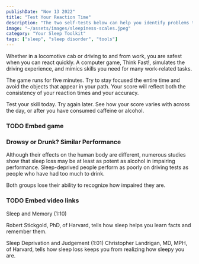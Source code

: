 ```yaml
---
publishDate: "Nov 13 2022"
title: "Test Your Reaction Time"
description: "The two self-tests below can help you identify problems to discuss with your doctor."
image: "~/assets/images/sleepiness-scales.jpeg"
category: "Your Sleep Toolkit"
tags: ["sleep", "sleep disorder", "tools"]
---
```


Whether in a locomotive cab or driving to and from work, you are safest when you can react quickly. A computer game, Think Fast!, simulates the driving experience, and mimics skills you need for many work-related tasks.

The game runs for five minutes. Try to stay focused the entire time and avoid the objects that appear in your path. Your score will reflect both the consistency of your reaction times and your accuracy.

Test your skill today. Try again later. See how your score varies with across the day, or after you have consumed caffeine or alcohol.

### TODO Embed game

### Drowsy or Drunk? Similar Performance

Although their effects on the human body are different, numerous studies show that sleep loss may be at least as potent as alcohol in impairing performance. Sleep-deprived people perform as poorly on driving tests as people who have had too much to drink.

Both groups lose their ability to recognize how impaired they are.


### TODO Embed video links

<YouTube embed_url="https://www.youtube.com/embed/o829jn3s_8Q"/>

Sleep and Memory (1:10)

Robert Stickgold, PhD, of Harvard, tells how sleep helps you learn facts and remember them.

<YouTube embed_url="https://www.youtube.com/embed/yAQmz1PXo0E"/>

Sleep Deprivation and Judgement (1:01)
Christopher Landrigan, MD, MPH, of Harvard, tells how sleep loss keeps you from realizing how sleepy you are.


